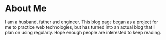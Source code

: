 
<div className={styles.Document}>

# About Me
I am a husband, father and engineer. This blog page began as a project for me to practice web technologies, but has turned into an actual blog that I plan on using regularly. Hope enough people are interested to keep reading.
</div>